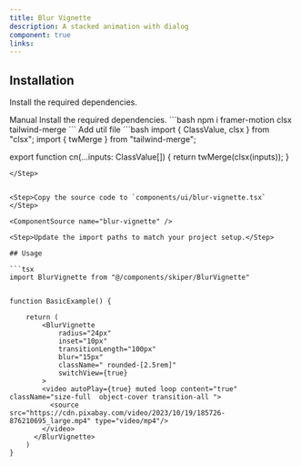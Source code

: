 ```yaml
---
title: Blur Vignette
description: A stacked animation with dialog
component: true
links: 
---
```


<ComponentPreview
  name="blur-vignette-demo"
  className="[&_.preview>[data-orientation=vertical]]:sm:max-w-[70%]"
  description="All variations"
/>

## Installation

Install the required dependencies.

<Tabs defaultValue="manual">

<TabsList>
  <TabsTrigger value="manual">Manual</TabsTrigger>
</TabsList>

<TabsContent value="manual">

<Steps>

<Step>
Install the required dependencies.
```bash
  npm i framer-motion clsx tailwind-merge
```
</Step>
<Step>
Add util file
```bash
import { ClassValue, clsx } from "clsx";
import { twMerge } from "tailwind-merge";
 
export function cn(...inputs: ClassValue[]) {
  return twMerge(clsx(inputs));
}
```
</Step>


<Step>Copy the source code to `components/ui/blur-vignette.tsx` </Step>

<ComponentSource name="blur-vignette" />

<Step>Update the import paths to match your project setup.</Step>

## Usage

```tsx
import BlurVignette from "@/components/skiper/BlurVignette"
```
```tsx

function BasicExample() {

    return (
        <BlurVignette
            radius="24px"
            inset="10px"
            transitionLength="100px"
            blur="15px"
            className=" rounded-[2.5rem]"
            switchView={true}
        >
        <video autoPlay={true} muted loop content="true" className="size-full  object-cover transition-all ">
          <source src="https://cdn.pixabay.com/video/2023/10/19/185726-876210695_large.mp4" type="video/mp4"/>
        </video>
      </BlurVignette>
    )
}
```


</Steps>

</TabsContent>

</Tabs>

